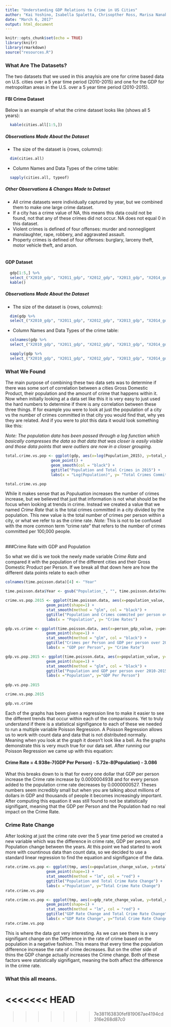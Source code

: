 ```yaml
---
title: "Understanding GDP Relations to Crime in US Cities"
author: "Kai Yoshino, Isabella Spaletta, Chrisopther Ross, Marisa Nanakul"
date: "March 6, 2017"
output: html_document
---
```


```r
knitr::opts_chunk$set(echo = TRUE)
library(knitr)
library(rmarkdown)
source("resources.R")
```

### What Are The Datasets?

The two datasets that we used in this anaylsis are one for crime based data on U.S. cities over a 5 year time period (2010-2015) and one for the GDP for metropolitan areas in the U.S. over a 5 year time period (2010-2015). 

#### FBI Crime Dataset

Below is an example of what the crime dataset looks like (shows all 5 years): 

```r
  kable(cities.all[1:5,])
```

##### Observations Made About the Dataset
* The size of the dataset is {rows, columns}:

```r
  dim(cities.all)
```

* Column Names and Data Types of the crime table:


```r
  sapply(cities.all, typeof)
```


##### Other Observations & Changes Made to Dataset
* All crime datasets were individually captured by year, but we combined them to make one large crime dataset.
* If a city has a crime value of NA, this means this data could not be found, not that any of these crimes did not occur. NA does not equal 0 in this dataset.
* Violent crimes is defined of four offenses: murder and nonnegligent manslaughter, rape, robbery, and aggravated assault.
* Property crimes is defined of four offenses: burglary, larceny theft, motor vehicle theft, and arson.
<br>
<br>

#### GDP Dataset

```r
  gdp[1:5,] %>% 
  select_("X2010_gdp", "X2011_gdp", "X2012_gdp", "X2013_gdp", "X2014_gdp", "X2015_gdp", "gdp_per_person_2010", "gdp_per_person_2011",	"gdp_per_person_2012",	"gdp_per_person_2013", "gdp_per_person_2014",	"gdp_per_person_2015") %>% 
  kable()
```

##### Observations Made About the Dataset
* The size of the dataset is {rows, columns}:

```r
  dim(gdp %>% 
  select_("X2010_gdp", "X2011_gdp", "X2012_gdp", "X2013_gdp", "X2014_gdp", "X2015_gdp", "gdp_per_person_2010", "gdp_per_person_2011",	"gdp_per_person_2012",	"gdp_per_person_2013", "gdp_per_person_2014",	"gdp_per_person_2015"))
```

* Column Names and Data Types of the crime table:

```r
  colnames(gdp %>% 
  select_("X2010_gdp", "X2011_gdp", "X2012_gdp", "X2013_gdp", "X2014_gdp", "X2015_gdp", "gdp_per_person_2010", "gdp_per_person_2011",	"gdp_per_person_2012",	"gdp_per_person_2013", "gdp_per_person_2014",	"gdp_per_person_2015"))
```

```r
  sapply(gdp %>% 
  select_("X2010_gdp", "X2011_gdp", "X2012_gdp", "X2013_gdp", "X2014_gdp", "X2015_gdp", "gdp_per_person_2010", "gdp_per_person_2011",	"gdp_per_person_2012",	"gdp_per_person_2013", "gdp_per_person_2014",	"gdp_per_person_2015"), typeof)
```


### What We Found
The main purpose of combining these two data sets was to determine if there was some sort of correlation between a cities Gross Domestic Product, their population and the amount of crime that happens within it.  Now when initially looking at a data set like this it is very easy to just used the hard numbers to determine if there is any correlation between these three things.  If for example you were to look at just the population of a city vs the number of crimes committed in that city you would find that, why yes they are related. And if you were to plot this data it would look something like this: 

_Note: The population data has been passed through a *log* function which basically compresses the data so that data that was closer is easily visible and those data points that were outliers are now in a closer grouping._

``` r
total.crime.vs.pop <- ggplot(gdp, aes(x=log(Population_2015), y=total_crime_2015, color="red")) +
                    geom_point() + 
                    geom_smooth(col = "black") +
                    ggtitle("Population and Total Crimes in 2015") +
                    labs(x = "Log(Population)", y= "Total Crimes Committed")

total.crime.vs.pop
```

While it makes sense that as Populuation increases the number of crimes increase, but we believed that just that information is not what should be the focus when looking at trends in crime.  Instead we created a value that we named *Crime Rate* that is the total crimes committed in a city divided by the population.  This new value is the total number of crimes per person within a city, or what we refer to as the crime rate.  _Note:_ This is not to be confused with the more common term "crime rate" that refers to the number of crimes committed per 100,000 people. 
<br> 
<br> 

###Crime Rate with GDP and Population

So what we did is we took the newly made variable *Crime Rate* and compared it with the population of the different cities and their Gross Domestic Product per Person. If we break all that down here are how the different data points relate to each other
``` r
colnames(time.poisson.data)[4] <- "Year"

time.poisson.data$Year <- gsub("Population_", "", time.poisson.data$Year)

crime.vs.pop.2015 <- ggplot(time.poisson.data, aes(x=population_value, y=person_crime_value, color=Year)) +
                  geom_point(shape=1) +
                  stat_smooth(method = "glm", col = "black") +
                  ggtitle("Population and Crimes commited per person over 2010-2015") +
                  labs(x = "Population", y= "Crime Rates")

gdp.vs.crime <- ggplot(time.poisson.data, aes(x=person_gdp_value, y=person_crime_value, color=Year)) +
                  geom_point(shape=1) +
                  stat_smooth(method = "glm", col = "black") +
                  ggtitle("Crimes per Person and GDP per person over 2010-2015") +
                  labs(x = "GDP per Person", y= "Crime Rate")

gdp.vs.pop.2015 <- ggplot(time.poisson.data, aes(x=population_value, y=person_gdp_value, color=Year)) +
                  geom_point(shape=1) +
                  stat_smooth(method = "glm", col = "black") +
                  ggtitle("Population and GDP per person over 2010-2015") +
                  labs(x ="Population", y="GDP Per Person")
              
gdp.vs.pop.2015

```

```r
crime.vs.pop.2015
```

```r
gdp.vs.crime
```

Each of the graphs has been given a regression line to make it easier to see the different trends that occur within each of the comparissons. Yet to truly understand if there is a statistical signifigance to each of these we needed to run a multiple variable Poisson Regression.  A Poisson Regression allows us to work with count data and data that is not distributed normally.  Meaning when you look at the graph it doesn't look like a bell.  As the graphs demonstrate this is very much true for our data set.  After running our Poisson Regression we came up with this equation: 

#### Crime Rate = 4.938e-7(GDP Per Person) - 5.72e-8(Population) - 3.086

What this breaks down to is that for every one dollar that GDP per person increase the Crime rate increase by 0.0000004938 and for every person added to the population crme rate decreases by 0.0000000527.  Theses numbers seem incredibly small but when you are talking about millions of dollars in GDP and thousands of people it becomes increasingly important.  After computing this equation it was still found to not be statistically signifigant, meaning that the GDP per Person and the Population had no real impact on the Crime Rate. 

### Crime Rate Change 

After looking at just the crime rate over the 5 year time period we created a new variable which was the difference in crime rate, GDP per person, and Population change between the years.  At this point we had started to work more with countinous data than count data, so we decided to use a standard linear regression to find the equation and signifigance of the data.  

``` r
rate.crime.vs.pop <- ggplot(tmp, aes(x=population_change_value, y=total_crime_rate_change_value)) +
                  geom_point(shape=1) +
                  stat_smooth(method = "lm", col = "red") +
                  ggtitle("Population and Total Crime Rate Change") +
                  labs(x ="Population", y="Total Crime Rate Change")
rate.crime.vs.pop
```

``` r
rate.crime.vs.pop <- ggplot(tmp, aes(x=gdp_rate_change_value, y=total_crime_rate_change_value)) +
                  geom_point(shape=1) +
                  stat_smooth(method = "lm", col = "red") +
                  ggtitle("GDP Rate Change and Total Crime Rate Change") +
                  labs(x ="GDP Rate Change", y="Total Crime Rate Change")
rate.crime.vs.pop
```

This is where the data got very interesting.  As we can see there is a very signifigant change on the Difference in the rate of crime based on the population in a negative fashion.  This means that every time the population difference increase the rate of crime decreases.  But on the other side of thins the GDP change actually increases the Crime change.  Both of these factors were statistically signifigant, meaning the both affect the difference in the crime rate.  

### What this all means. 


<<<<<<< HEAD
=======

>>>>>>> 7e381163830fef819067ae4194cd316e268d87c0
